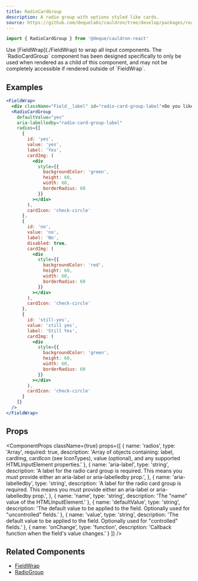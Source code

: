 ```yaml
---
title: RadioCardGroup
description: A radio group with options styled like cards.
source: https://github.com/dequelabs/cauldron/tree/develop/packages/react/src/components/RadioCardGroup/index.tsx
---
```



```jsx
import { RadioCardGroup } from '@deque/cauldron-react'
```

<Note>
  Use [FieldWrap](./FieldWrap) to wrap all input components. The `RadioCardGroup` component has been designed specifically to only be used when rendered as a child of this component, and may not be completely accessible if rendered outside of `FieldWrap`.
</Note>


## Examples

```jsx example
<FieldWrap>
  <div className="Field__label" id="radio-card-group-label">Do you like coffee?</div>
  <RadioCardGroup
    defaultValue="yes"
    aria-labelledby="radio-card-group-label"
    radios={[
      {
        id: 'yes',
        value: 'yes',
        label: 'Yes',
        cardImg: (
          <div
            style={{
              backgroundColor: 'green',
              height: 60,
              width: 60,
              borderRadius: 60
            }}
          ></div>
        ),
        cardIcon: 'check-circle'
      },
      {
        id: 'no',
        value: 'no',
        label: 'No',
        disabled: true,
        cardImg: (
          <div
            style={{
              backgroundColor: 'red',
              height: 60,
              width: 60,
              borderRadius: 60
            }}
          ></div>
        ),
        cardIcon: 'check-circle'
      },
      {
        id: 'still-yes',
        value: 'still yes',
        label: 'Still Yes',
        cardImg: (
          <div
            style={{
              backgroundColor: 'green',
              height: 60,
              width: 60,
              borderRadius: 60
            }}
          ></div>
        ),
        cardIcon: 'check-circle'
      }
    ]}
  />
</FieldWrap>
```

## Props

<ComponentProps
  className={true}
  props={[
    {
      name: 'radios',
      type: 'Array',
      required: true,
      description: 'Array of objects containing: label, cardImg, cardIcon (see IconTypes), value (optional), and any supported HTMLInputElement properties.'
    },
    {
      name: 'aria-label',
      type: 'string',
      description: 'A label for the radio card group is required. This means you must provide either an aria-label or aria-labelledby prop.',
    },
    {
      name: 'aria-labelledby',
      type: 'string',
      description: 'A label for the radio card group is required. This means you must provide either an aria-label or aria-labelledby prop.',
    },
    {
      name: 'name',
      type: 'string',
      description: 'The "name" value of the HTMLInputElement.'
    },
    {
      name: 'defaultValue',
      type: 'string',
      description: 'The default value to be applied to the field. Optionally used for "uncontrolled" fields.'
    },
    {
      name: 'value',
      type: 'string',
      description: 'The default value to be applied to the field. Optionally used for "controlled" fields.'
    },
    {
      name: 'onChange',
      type: 'function',
      description: 'Callback function when the field\'s value changes.'
    }
  ]}
/>


## Related Components

- [FieldWrap](./FieldWrap)
- [RadioGroup](./RadioGroup)